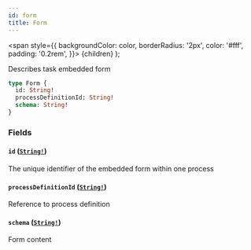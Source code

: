 ```yaml
---
id: form
title: Form
---
```


<span
style={{
      backgroundColor: color,
      borderRadius: '2px',
      color: '#fff',
      padding: '0.2rem',
    }}>
{children}
</span>
);

Describes task embedded form

```graphql
type Form {
  id: String!
  processDefinitionId: String!
  schema: String!
}
```

### Fields

#### `id` ([`String!`](../../../../../docs/apis-tools/tasklist-api/scalars/string.mdx))

The unique identifier of the embedded form within one process

#### `processDefinitionId` ([`String!`](../../../../../docs/apis-tools/tasklist-api/scalars/string.mdx))

Reference to process definition

#### `schema` ([`String!`](../../../../../docs/apis-tools/tasklist-api/scalars/string.mdx))

Form content
